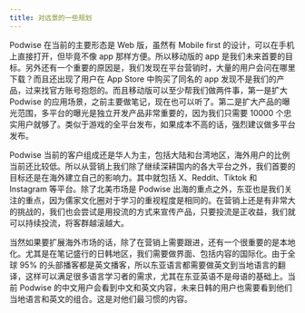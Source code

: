 ```yaml
---
title: 对远景的一些规划
---
```


Podwise 在当前的主要形态是 Web 版，虽然有 Mobile first 的设计，可以在手机上直接打开，但毕竟不像 app 那样方便。所以移动版的 app 是我们未来首要的目标。另外还有一个重要的原因是，我们发现在平台营销时，大量的用户会问在哪里下载？而且还出现了用户在 App Store 中购买了同名的 app 发现不是我们的产品，过来找官方账号抱怨的。而且移动版可以至少帮我们做两件事，第一是扩大 Podwise 的应用场景，之前主要做笔记，现在也可以听了。第二是扩大产品的曝光范围，多平台的曝光是独立开发产品非常重要的，因为我们只需要 10000 个忠实用户就够了。类似于游戏的全平台发布，如果成本不高的话，强烈建议做多平台发布。

Podwise 当前的客户组成还是华人为主，包括大陆和台湾地区，海外用户的比例当前还比较低。所以从营销上我们除了继续深耕国内的各大平台之外，我们首要的目标还是在海外建立自己的影响力。其中就包括 X、Reddit、Tiktok 和 Instagram 等平台。除了北美市场是 Podwise 出海的重点之外，东亚也是我们关注的重点，因为儒家文化圈对于学习的重视程度是相同的。在营销上还是有非常大的挑战的，我们也会尝试是用投流的方式来宣传产品，只要投流是正收益，我们就可以持续投流，将客群越滚越大。

当然如果要扩展海外市场的话，除了在营销上需要跟进，还有一个很重要的是本地化。尤其是在笔记盛行的日韩地区，我们需要做界面、包括内容的国际化。由于全球 95% 的头部播客都是英文播客，所以东亚语言都需要做英文到当地语言的翻译，这样可以满足很多语言学习者的需求，尤其在东亚英语不是母语的基础上。当前 Podwise 的中文用户会看到中文和英文内容，未来日韩的用户也需要看到他们当地语言和英文的组合。这是对他们最习惯的内容。

